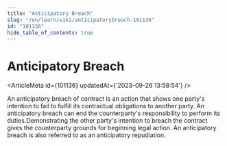 ```yaml
---
title: "Anticipatory Breach"
slug: "/en/learn/wiki/anticipatorybreach-101136"
id: "101136"
hide_table_of_contents: true
---
```



# Anticipatory Breach

<ArticleMeta id={101136} updatedAt={'2023-09-26 13:58:54'} />
<div className='border-solid border-b border-t-0 my-4 border-[var(--ifm-color-gray-300)]' />

An anticipatory breach of contract is an action that shows one party's intention to fail to fulfill its contractual obligations to another party. An anticipatory breach can end the counterparty's responsibility to perform its duties.Demonstrating the other party's intention to breach the contract gives the counterparty grounds for beginning legal action. An anticipatory breach is also referred to as an anticipatory repudiation.
